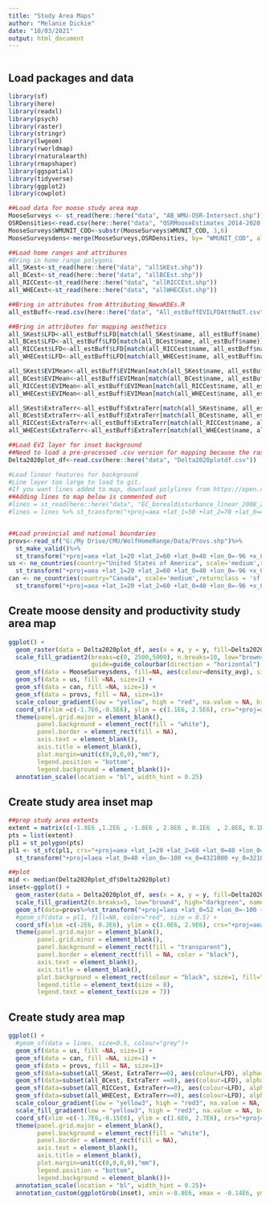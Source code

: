 ---
title: "Study Area Maps"
author: "Melanie Dickie"
date: "10/03/2021"
output: html_document
---

```{r render, eval=FALSE, message=FALSE, warning=FALSE, include=FALSE, results='hide'}
```

## Load packages and data

```{r message=FALSE, warning=FALSE, results = 'hide'}

library(sf)
library(here)
library(readxl)
library(psych)
library(raster)
library(stringr)
library(lwgeom)
library(rworldmap)
library(rnaturalearth)
library(rmapshaper)
library(ggspatial)
library(tidyverse)
library(ggplot2)
library(cowplot)

##Load data for moose study area map
MooseSurveys <- st_read(here::here("data", "AB_WMU-OSR-Intersect.shp"))
OSRDensities<-read.csv(here::here("data", "OSRMooseEstimates_2014-2020.csv"))
MooseSurveys$WMUNIT_COD<-substr(MooseSurveys$WMUNIT_COD, 3,6)
MooseSurveysdens<-merge(MooseSurveys,OSRDensities, by= "WMUNIT_COD", all.x=TRUE) 

##Load home ranges and attribures
#Bring in home range polygons
all_SKest<-st_read(here::here("data", "allSKEst.shp"))
all_BCest<-st_read(here::here("data", "allBCEst.shp"))
all_RICCest<-st_read(here::here("data", "allRICCEst.shp"))
all_WHECest<-st_read(here::here("data", "allWHECEst.shp"))

##Bring in attributes from Attributing_NewaKDEs.R
all_estBuff<-read.csv(here::here("data", "All_estBuffEVILFDAttNoET.csv"))

##Bring in attributes for mapping aesthetics
all_SKest$LFD<-all_estBuff$LFD[match(all_SKest$name, all_estBuff$name)]
all_BCest$LFD<-all_estBuff$LFD[match(all_BCest$name, all_estBuff$name)]
all_RICCest$LFD<-all_estBuff$LFD[match(all_RICCest$name, all_estBuff$name)]
all_WHECest$LFD<-all_estBuff$LFD[match(all_WHECest$name, all_estBuff$name)]

all_SKest$EVIMean<-all_estBuff$EVIMean[match(all_SKest$name, all_estBuff$name)]
all_BCest$EVIMean<-all_estBuff$EVIMean[match(all_BCest$name, all_estBuff$name)]
all_RICCest$EVIMean<-all_estBuff$EVIMean[match(all_RICCest$name, all_estBuff$name)]
all_WHECest$EVIMean<-all_estBuff$EVIMean[match(all_WHECest$name, all_estBuff$name)]

all_SKest$ExtraTerr<-all_estBuff$ExtraTerr[match(all_SKest$name, all_estBuff$name)]
all_BCest$ExtraTerr<-all_estBuff$ExtraTerr[match(all_BCest$name, all_estBuff$name)]
all_RICCest$ExtraTerr<-all_estBuff$ExtraTerr[match(all_RICCest$name, all_estBuff$name)]
all_WHECest$ExtraTerr<-all_estBuff$ExtraTerr[match(all_WHECest$name, all_estBuff$name)]

##Load EVI layer for inset background
##Need to load a pre-processed .csv version for mapping because the raster is too large for git
Delta2020plot_df<-read.csv(here::here("data", "Delta2020plotdf.csv"))

#Load linear features for background
#Line layer too large to load to git.
#If you want lines added to map, download polylines from https://open.canada.ca/data/en/dataset/890a5d8d-3dbb-4608-b6ce-3b6d4c3b7dce
##Adding lines to map below is commented out
#lines = st_read(here::here("data", "EC_borealdisturbance_linear_2008_2010_FINAL_ALBERS.shp"))
#lines = lines %>% st_transform("+proj=aea +lat_1=50 +lat_2=70 +lat_0=40 +lon_0=-96 +x_0=0 +y_0=0 +ellps=GRS80 +datum=NAD83 +units=m +no_defs")


##Load provincial and national boundaries
provs<-read_sf("G:/My Drive/CMU/WolfHomeRange/Data/Provs.shp")%>%
  st_make_valid()%>%
  st_transform("+proj=aea +lat_1=20 +lat_2=60 +lat_0=40 +lon_0=-96 +x_0=0 +y_0=0 +datum=NAD83 +units=m +no_defs")
us <- ne_countries(country="United States of America", scale='medium',returnclass = 'sf')%>%
  st_transform("+proj=aea +lat_1=20 +lat_2=60 +lat_0=40 +lon_0=-96 +x_0=0 +y_0=0 +datum=NAD83 +units=m +no_defs")
can <- ne_countries(country="Canada", scale='medium',returnclass = 'sf')%>%
  st_transform("+proj=aea +lat_1=20 +lat_2=60 +lat_0=40 +lon_0=-96 +x_0=0 +y_0=0 +datum=NAD83 +units=m +no_defs")

```

## Create moose density and productivity study area map

```{r message=FALSE, warning=FALSE}
ggplot() +
  geom_raster(data = Delta2020plot_df, aes(x = x, y = y, fill=Delta2020plot))+
  scale_fill_gradient2(breaks=c(0, 2500,5000), n.breaks=10, low="brown4", mid="lightgrey", high="darkgreen",
                       guide=guide_colourbar(direction = "horizontal"), name = "delta EVI")+
  geom_sf(data = MooseSurveysdens, fill=NA, aes(colour=density_avg), size=1.5)+
  geom_sf(data = us, fill =NA, size=1) +
  geom_sf(data = can, fill =NA, size=1) +
  geom_sf(data = provs, fill = NA, size=1)+
  scale_colour_gradient(low = "yellow", high = "red", na.value = NA, breaks=c(0, 0.3,0.5), guide = guide_colourbar(direction = "horizontal"), name = expression(paste("Moose Density (/", km^2, ")")))+
  coord_sf(xlim =c(-1.7E6,-0.5E6), ylim = c(1.1E6, 2.5E6), crs="+proj=aea +lat_1=20 +lat_2=60 +lat_0=40 +lon_0=-96 +x_0=0 +y_0=0 +datum=NAD83 +units=m +no_defs") +
  theme(panel.grid.major = element_blank(),
        panel.background = element_rect(fill = "white"), 
        panel.border = element_rect(fill = NA),
        axis.text = element_blank(),
        axis.title = element_blank(),
        plot.margin=unit(c(0,0,0,0),"mm"),
        legend.position = "bottom",
        legend.background = element_blank())+
  annotation_scale(location = "bl", width_hint = 0.25)

```

## Create study area inset map

```{r message=FALSE, warning=FALSE}

##prep study area extents
extent = matrix(c(-1.8E6 ,1.2E6 , -1.8E6 , 2.8E6 , 0.1E6  , 2.8E6, 0.1E6 ,1.2E6 , -1.8E6 ,1.2E6 ),ncol=2, byrow=TRUE)
pts = list(extent)
pl1 = st_polygon(pts)
pl1 <- st_sfc(pl1, crs="+proj=aea +lat_1=20 +lat_2=60 +lat_0=40 +lon_0=-96 +x_0=0 +y_0=0 +datum=NAD83 +units=m +no_defs")%>%
  st_transform("+proj=laea +lat_0=40 +lon_0=-100 +x_0=4321000 +y_0=3210000 +ellps=GRS80 +units=m +no_defs")

##plot
mid <- median(Delta2020plot_df$Delta2020plot)
inset<-ggplot() +
  geom_raster(data = Delta2020plot_df, aes(x = x, y = y, fill=Delta2020plot))+
  scale_fill_gradient2(n.breaks=5, low="brown4", high="darkgreen", name = "delta EVI")+
  geom_sf(data=provs%>%st_transform("+proj=laea +lat_0=52 +lon_0=-100 +x_0=4321000 +y_0=3210000 +ellps=GRS80 +units=m +no_defs"), fill = "transparent", size=0.75)+
  #geom_sf(data = pl1, fill=NA, color="red", size = 0.5) +
  coord_sf(xlim =c(-2E6, 0.2E6), ylim = c(1.0E6, 2.9E6), crs="+proj=aea +lat_1=20 +lat_2=60 +lat_0=40 +lon_0=-96 +x_0=0 +y_0=0 +datum=NAD83 +units=m +no_defs") +
  theme(panel.grid.major = element_blank(),
        panel.grid.minor = element_blank(),
        panel.background = element_rect(fill = "transparent"),
        panel.border = element_rect(fill = NA, color = "black"),
        axis.text = element_blank(),
        axis.title = element_blank(),
        plot.background = element_rect(colour = "black", size=1, fill="white"),
        legend.title = element_text(size = 8),
        legend.text = element_text(size = 7))
```

## Create study area map
```{r message=FALSE, warning=FALSE}
ggplot() +
  #geom_sf(data = lines, size=0.5, colour="grey")+
  geom_sf(data = us, fill =NA, size=1) +
  geom_sf(data = can, fill =NA, size=1) +
  geom_sf(data = provs, fill = NA, size=1)+
  geom_sf(data=subset(all_SKest, ExtraTerr==0), aes(colour=LFD), alpha=1/2, size=1)+
  geom_sf(data=subset(all_BCest, ExtraTerr ==0), aes(colour=LFD), alpha=1/2, size=1)+
  geom_sf(data=subset(all_RICCest, ExtraTerr==0), aes(colour=LFD), alpha=1/2, size=1)+
  geom_sf(data=subset(all_WHECest, ExtraTerr==0), aes(colour=LFD), alpha=1/2, size=1)+
  scale_colour_gradient(low = "yellow3", high = "red3", na.value = NA, breaks=c(0, 0.3,0.5), guide = guide_colourbar(direction = "horizontal"), name = expression(paste("Linear Feature Density (km/", km^2, ")")))+
  scale_fill_gradient(low = "yellow3", high = "red3", na.value = NA, breaks=c(0, 0.3,0.5), guide = guide_colourbar(direction = "horizontal"), name = expression(paste("Linear Feature Density (km/", km^2, ")")))+
  coord_sf(xlim =c(-1.7E6,-0.15E6), ylim = c(1.6E6, 2.7E6), crs="+proj=aea +lat_1=20 +lat_2=60 +lat_0=40 +lon_0=-96 +x_0=0 +y_0=0 +datum=NAD83 +units=m +no_defs") +
  theme(panel.grid.major = element_blank(),
        panel.background = element_rect(fill = "white"), 
        panel.border = element_rect(fill = NA),
        axis.text = element_blank(),
        axis.title = element_blank(),
        plot.margin=unit(c(0,0,0,0),"mm"),
        legend.position = "bottom",
        legend.background = element_blank())+
  annotation_scale(location = "bl", width_hint = 0.25)+
  annotation_custom(ggplotGrob(inset), xmin =-0.8E6, xmax = -0.14E6, ymin = 2.0E6, ymax = 3.1E6)
```
